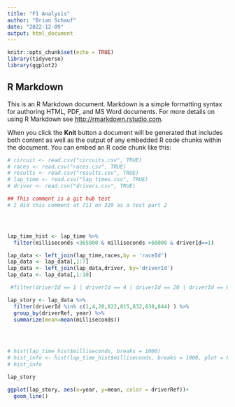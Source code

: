 ```yaml
---
title: "F1 Analysis"
author: "Brian Schauf"
date: "2022-12-09"
output: html_document
---
```


```r
knitr::opts_chunk$set(echo = TRUE)
library(tidyverse)
library(ggplot2)


```

## R Markdown

This is an R Markdown document. Markdown is a simple formatting syntax for authoring HTML, PDF, and MS Word documents. For more details on using R Markdown see <http://rmarkdown.rstudio.com>.

When you click the **Knit** button a document will be generated that includes both content as well as the output of any embedded R code chunks within the document. You can embed an R code chunk like this:

```r
# circuit <- read.csv("circuits.csv", TRUE)
# races <- read.csv("races.csv", TRUE)
# results <- read.csv("results.csv", TRUE)
# lap_time <- read.csv("lap_times.csv", TRUE)
# driver <- read.csv("drivers.csv", TRUE)

## This comment is a git hub test
# I did this comment at 711 on 329 as a test part 2




lap_time_hist <- lap_time %>% 
  filter(milliseconds <365000 & milliseconds >60000 & driverId==1)

lap_data <- left_join(lap_time,races,by = 'raceId')
lap_data <- lap_data[,1:7]
lap_data <- left_join(lap_data,driver, by='driverId')
lap_data <- lap_data[,1:10]

 #filter(driverId == 1 | driverId == 4 | driverId == 20 | driverId == 822 | driverId==815 | driverId==832 | driverId == 830 | driverId == 844) %>% 

lap_story <- lap_data %>%
  filter(driverId %in% c(1,4,20,822,815,832,830,844) ) %>% 
  group_by(driverRef, year) %>% 
  summarize(mean=mean(milliseconds))
 

  

# hist(lap_time_hist$milliseconds, breaks = 1000)
# hist_info <- hist(lap_time_hist$milliseconds, breaks = 1000, plot = FALSE)
# hist_info

lap_story

ggplot(lap_story, aes(x=year, y=mean, color = driverRef))+
  geom_line()

```

